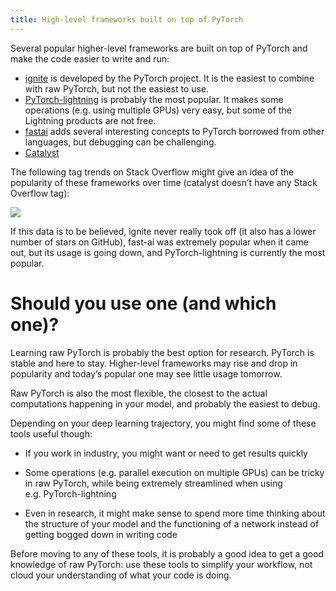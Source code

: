 ```yaml
---
title: High-level frameworks built on top of PyTorch
---
```


Several popular higher-level frameworks are built on top of PyTorch and make the code easier to write and run:

   - [ignite](https://github.com/pytorch/ignite) is developed by the PyTorch project. It is the easiest to combine with raw PyTorch, but not the easiest to use.
   - [PyTorch-lightning](https://github.com/Lightning-AI/lightning) is probably the most popular. It makes some operations (e.g. using multiple GPUs) very easy, but some of the Lightning products are not free.
   - [fastai](https://github.com/fastai/fastai) adds several interesting concepts to PyTorch borrowed from other languages, but debugging can be challenging.
   - [Catalyst](https://github.com/catalyst-team/catalyst)

The following tag trends on Stack Overflow might give an idea of the popularity of these frameworks over time (catalyst doesn't have any Stack Overflow tag):
     
![](img/pt_highlevel_frameworks.png){fig-alt="noshadow"}

If this data is to be believed, ignite never really took off (it also has a lower number of stars on GitHub), fast-ai was extremely popular when it came out, but its usage is going down, and PyTorch-lightning is currently the most popular.

# Should you use one (and which one)?

Learning raw PyTorch is probably the best option for research. PyTorch is stable and here to stay. Higher-level frameworks may rise and drop in popularity and today's popular one may see little usage tomorrow.

Raw PyTorch is also the most flexible, the closest to the actual computations happening in your model, and probably the easiest to debug.

Depending on your deep learning trajectory, you might find some of these tools useful though:

- If you work in industry, you might want or need to get results quickly

- Some operations (e.g. parallel execution on multiple GPUs) can be tricky in raw PyTorch, while being extremely streamlined when using e.g. PyTorch-lightning

- Even in research, it might make sense to spend more time thinking about the structure of your model and the functioning of a network instead of getting bogged down in writing code

:::{.note}

Before moving to any of these tools, it is probably a good idea to get a good knowledge of raw PyTorch: use these tools to simplify your workflow, not cloud your understanding of what your code is doing.

:::
